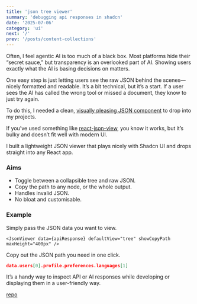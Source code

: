```yaml
---
title: 'json tree viewer'
summary: 'debugging api responses in shadcn'
date: '2025-07-06'
category: 'ui'
next: '/'
prev: '/posts/content-collections'
---
```


Often, I feel agentic AI is too much of a black box. Most platforms hide their “secret sauce,” but transparency is an overlooked part of AI. Showing users exactly what the AI is basing decisions on matters.

One easy step is just letting users see the raw JSON behind the scenes—nicely formatted and readable. It’s a bit technical, but it’s a start. If a user sees the AI has called the wrong tool or missed a document, they know to just try again.

To do this, I needed a clean, [visually pleasing JSON component](/json-viewer) to drop into my projects.

If you’ve used something like [react-json-view](https://www.npmjs.com/package/react-json-view), you know it works, but it’s bulky and doesn’t fit well with modern UI.

I built a lightweight JSON viewer that plays nicely with Shadcn UI and drops straight into any React app.

### Aims

- Toggle between a collapsible tree and raw JSON.
- Copy the path to any node, or the whole output.
- Handles invalid JSON.
- No bloat and customisable.

### Example

Simply pass the JSON data you want to view.

```tsx
<JsonViewer data={apiResponse} defaultView="tree" showCopyPath maxHeight="400px" />
```

Copy out the JSON path you need in one click.

```json
data.users[0].profile.preferences.languages[1]
```

It’s a handy way to inspect API or AI responses while developing or displaying them in a user-friendly way.

[repo](<https://github.com/mhurhangee/neucorner/tree/main/app/(experiments)/json-viewer>)
